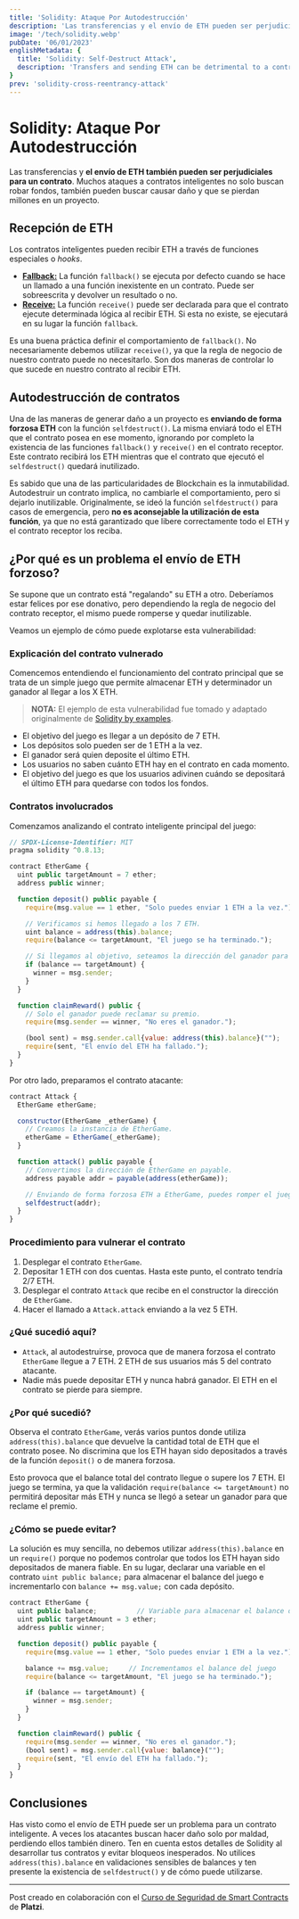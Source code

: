 ```yaml
---
title: 'Solidity: Ataque Por Autodestrucción'
description: 'Las transferencias y el envío de ETH pueden ser perjudiciales para un contrato. Muchos ataques no solo buscan robar fondos, también pueden buscar causar daño y que se pierdan millones de dólares.'
image: '/tech/solidity.webp'
pubDate: '06/01/2023'
englishMetadata: {
  title: 'Solidity: Self-Destruct Attack',
  description: 'Transfers and sending ETH can be detrimental to a contract. Many attacks not only seek to steal funds, they may also seek to cause damage and millions of dollars in loss.'
}
prev: 'solidity-cross-reentrancy-attack'
---
```


# Solidity: Ataque Por Autodestrucción

Las transferencias y **el envío de ETH también pueden ser perjudiciales para un contrato**. Muchos ataques a contratos inteligentes no solo buscan robar fondos, también pueden buscar causar daño y que se pierdan millones en un proyecto.

## Recepción de ETH

Los contratos inteligentes pueden recibir ETH a través de funciones especiales o *hooks*.

* [**Fallback:**](https://external.ink?to=https://docs.soliditylang.org/en/v0.8.12/contracts.html#fallback-function) La función `fallback()` se ejecuta por defecto cuando se hace un llamado a una función inexistente en un contrato. Puede ser sobreescrita y devolver un resultado o no.
* [**Receive:**](https://external.ink?to=https://docs.soliditylang.org/en/v0.8.12/contracts.html#receive-ether-function) La función `receive()` puede ser declarada para que el contrato ejecute determinada lógica al recibir ETH. Si esta no existe, se ejecutará en su lugar la función `fallback`.

Es una buena práctica definir el comportamiento de `fallback()`. No necesariamente debemos utilizar `receive()`, ya que la regla de negocio de nuestro contrato puede no necesitarlo. Son dos maneras de controlar lo que sucede en nuestro contrato al recibir ETH.

## Autodestrucción de contratos

Una de las maneras de generar daño a un proyecto es **enviando de forma forzosa ETH** con la función `selfdestruct()`. La misma enviará todo el ETH que el contrato posea en ese momento, ignorando por completo la existencia de las funciones `fallback()` y `receive()` en el contrato receptor. Este contrato recibirá los ETH mientras que el contrato que ejecutó el `selfdestruct()` quedará inutilizado.

Es sabido que una de las particularidades de Blockchain es la inmutabilidad. Autodestruir un contrato implica, no cambiarle el comportamiento, pero si dejarlo inutilizable.
Originalmente, se ideó la función `selfdestruct()` para casos de emergencia, pero **no es aconsejable la utilización de esta función**, ya que no está garantizado que libere correctamente todo el ETH y el contrato receptor los reciba.

## ¿Por qué es un problema el envío de ETH forzoso?

Se supone que un contrato está "regalando" su ETH a otro. Deberíamos estar felices por ese donativo, pero dependiendo la regla de negocio del contrato receptor, el mismo puede romperse y quedar inutilizable.

Veamos un ejemplo de cómo puede explotarse esta vulnerabilidad:

### Explicación del contrato vulnerado

Comencemos entendiendo el funcionamiento del contrato principal que se trata de un simple juego que permite almacenar ETH y determinador un ganador al llegar a los X ETH.

> **NOTA:** El ejemplo de esta vulnerabilidad fue tomado y adaptado originalmente de [Solidity by examples](https://external.ink?to=https://solidity-by-example.org/hacks/self-destruct/).

* El objetivo del juego es llegar a un depósito de 7 ETH.
* Los depósitos solo pueden ser de 1 ETH a la vez.
* El ganador será quien deposite el último ETH.
* Los usuarios no saben cuánto ETH hay en el contrato en cada momento.
* El objetivo del juego es que los usuarios adivinen cuándo se depositará el último ETH para quedarse con todos los fondos.

### Contratos involucrados

Comenzamos analizando el contrato inteligente principal del juego:

```js
// SPDX-License-Identifier: MIT
pragma solidity ^0.8.13;

contract EtherGame {
  uint public targetAmount = 7 ether;
  address public winner;

  function deposit() public payable {
    require(msg.value == 1 ether, "Solo puedes enviar 1 ETH a la vez.");

    // Verificamos si hemos llegado a los 7 ETH.
    uint balance = address(this).balance;
    require(balance <= targetAmount, "El juego se ha terminado.");

    // Si llegamos al objetivo, seteamos la dirección del ganador para que reclame su premio.
    if (balance == targetAmount) {
      winner = msg.sender;
    }
  }

  function claimReward() public {
    // Solo el ganador puede reclamar su premio.
    require(msg.sender == winner, "No eres el ganador.");

    (bool sent) = msg.sender.call{value: address(this).balance}("");
    require(sent, "El envío del ETH ha fallado.");
  }
}
```

Por otro lado, preparamos el contrato atacante:

```js
contract Attack {
  EtherGame etherGame;

  constructor(EtherGame _etherGame) {
    // Creamos la instancia de EtherGame.
    etherGame = EtherGame(_etherGame);
  }

  function attack() public payable {
    // Convertimos la dirección de EtherGame en payable.
    address payable addr = payable(address(etherGame));

    // Enviando de forma forzosa ETH a EtherGame, puedes romper el juego al igualar o superar los 7 ETH.
    selfdestruct(addr);
  }
}
```

### Procedimiento para vulnerar el contrato

1. Desplegar el contrato `EtherGame`.
2. Depositar 1 ETH con dos cuentas. Hasta este punto, el contrato tendría 2/7 ETH.
3. Desplegar el contrato `Attack` que recibe en el constructor la dirección de `EtherGame`.
4. Hacer el llamado a `Attack.attack` enviando a la vez 5 ETH.

### ¿Qué sucedió aquí?

* `Attack`, al autodestruirse, provoca que de manera forzosa el contrato `EtherGame` llegue a 7 ETH. 2 ETH de sus usuarios más 5 del contrato atacante.
* Nadie más puede depositar ETH y nunca habrá ganador. El ETH en el contrato se pierde para siempre.

### ¿Por qué sucedió?

Observa el contrato `EtherGame`, verás varios puntos donde utiliza `address(this).balance` que devuelve la cantidad total de ETH que el contrato posee. No discrimina que los ETH hayan sido depositados a través de la función `deposit()` o de manera forzosa.

Esto provoca que el balance total del contrato llegue o supere los 7 ETH. El juego se termina, ya que la validación `require(balance <= targetAmount)` no permitirá depositar más ETH y nunca se llegó a setear un ganador para que reclame el premio.

### ¿Cómo se puede evitar?

La solución es muy sencilla, no debemos utilizar `address(this).balance` en un `require()` porque no podemos controlar que todos los ETH hayan sido depositados de manera fiable. En su lugar, declarar una variable en el contrato `uint public balance;` para almacenar el balance del juego e incrementarlo con `balance += msg.value;` con cada depósito.

```js
contract EtherGame {
  uint public balance;          // Variable para almacenar el balance del juego
  uint public targetAmount = 3 ether;
  address public winner;

  function deposit() public payable {
    require(msg.value == 1 ether, "Solo puedes enviar 1 ETH a la vez.");

    balance += msg.value;     // Incrementamos el balance del juego
    require(balance <= targetAmount, "El juego se ha terminado.");

    if (balance == targetAmount) {
      winner = msg.sender;
    }
  }

  function claimReward() public {
    require(msg.sender == winner, "No eres el ganador.");
    (bool sent) = msg.sender.call{value: balance}("");
    require(sent, "El envío del ETH ha fallado.");
  }
}
```

## Conclusiones

Has visto como el envío de ETH puede ser un problema para un contrato inteligente. A veces los atacantes buscan hacer daño solo por maldad, perdiendo ellos también dinero. Ten en cuenta estos detalles de Solidity al desarrollar tus contratos y evitar bloqueos inesperados.
No utilices `address(this).balance` en validaciones sensibles de balances y ten presente la existencia de `selfdestruct()` y de cómo puede utilizarse.

---
Post creado en colaboración con el [Curso de Seguridad de Smart Contracts](https://external.ink?to=https://platzi.com/cursos/seguridad-smart-contracts/) de **Platzi**.
